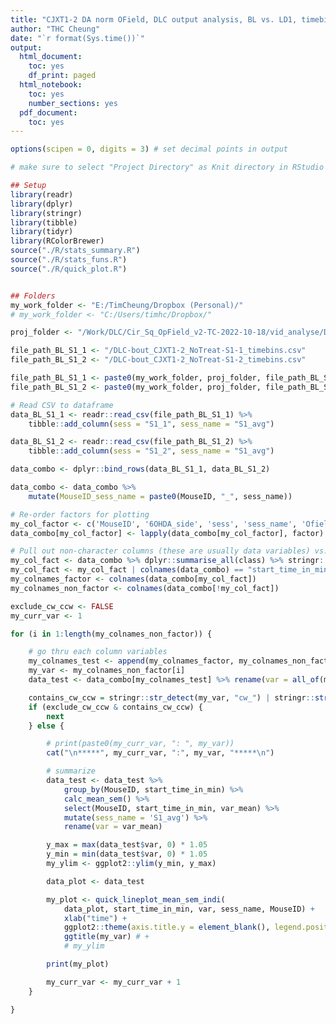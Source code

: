 ```yaml
---
title: "CJXT1-2 DA norm OField, DLC output analysis, BL vs. LD1, timebins"
author: "THC Cheung"
date: "`r format(Sys.time())`"
output:
  html_document:
    toc: yes
    df_print: paged
  html_notebook:
    toc: yes
    number_sections: yes
  pdf_document:
    toc: yes
---
```


```r
options(scipen = 0, digits = 3) # set decimal points in output
```

```r
# make sure to select "Project Directory" as Knit directory in RStudio GUI

## Setup
library(readr)
library(dplyr)
library(stringr)
library(tibble)
library(tidyr)
library(RColorBrewer)
source("./R/stats_summary.R")
source("./R/stats_funs.R")
source("./R/quick_plot.R")


## Folders
my_work_folder <- "E:/TimCheung/Dropbox (Personal)/"
# my_work_folder <- "C:/Users/timhc/Dropbox/"

proj_folder <- "/Work/DLC/Cir_Sq_OpField_v2-TC-2022-10-18/vid_analyse/DLC_bout_csv_output/"

file_path_BL_S1_1 <- "/DLC-bout_CJXT1-2_NoTreat-S1-1_timebins.csv"
file_path_BL_S1_2 <- "/DLC-bout_CJXT1-2_NoTreat-S1-2_timebins.csv"

file_path_BL_S1_1 <- paste0(my_work_folder, proj_folder, file_path_BL_S1_1)
file_path_BL_S1_2 <- paste0(my_work_folder, proj_folder, file_path_BL_S1_2)

# Read CSV to dataframe
data_BL_S1_1 <- readr::read_csv(file_path_BL_S1_1) %>%
    tibble::add_column(sess = "S1_1", sess_name = "S1_avg")

data_BL_S1_2 <- readr::read_csv(file_path_BL_S1_2) %>%
    tibble::add_column(sess = "S1_2", sess_name = "S1_avg")

data_combo <- dplyr::bind_rows(data_BL_S1_1, data_BL_S1_2)

data_combo <- data_combo %>%
    mutate(MouseID_sess_name = paste0(MouseID, "_", sess_name))

# Re-order factors for plotting
my_col_factor <- c('MouseID', '6OHDA_side', 'sess', 'sess_name', 'Ofield', 'start_time_in_min', 'end_time_in_min')
data_combo[my_col_factor] <- lapply(data_combo[my_col_factor], factor)

# Pull out non-character columns (these are usually data variables) vs. character columns (these are usually factors)
my_col_fact <- data_combo %>% dplyr::summarise_all(class) %>% stringr::str_detect("character|factor")
my_col_fact <- my_col_fact | colnames(data_combo) == "start_time_in_min" | colnames(data_combo) == "end_time_in_min"
my_colnames_factor <- colnames(data_combo[my_col_fact])
my_colnames_non_factor <- colnames(data_combo[!my_col_fact])

```



``` r

exclude_cw_ccw <- FALSE
my_curr_var <- 1

for (i in 1:length(my_colnames_non_factor)) {

    # go thru each column variables
    my_colnames_test <- append(my_colnames_factor, my_colnames_non_factor[i])
    my_var <- my_colnames_non_factor[i]
    data_test <- data_combo[my_colnames_test] %>% rename(var = all_of(my_var))

    contains_cw_ccw = stringr::str_detect(my_var, "cw_") | stringr::str_detect(my_var, "ccw_")
    if (exclude_cw_ccw & contains_cw_ccw) {
        next
    } else {

        # print(paste0(my_curr_var, ": ", my_var))
        cat("\n*****", my_curr_var, ":", my_var, "*****\n")

        # summarize
        data_test <- data_test %>%
            group_by(MouseID, start_time_in_min) %>%
            calc_mean_sem() %>%
            select(MouseID, start_time_in_min, var_mean) %>%
            mutate(sess_name = 'S1_avg') %>%
            rename(var = var_mean)

        y_max = max(data_test$var, 0) * 1.05
        y_min = min(data_test$var, 0) * 1.05
        my_ylim <- ggplot2::ylim(y_min, y_max)

        data_plot <- data_test

        my_plot <- quick_lineplot_mean_sem_indi(
            data_plot, start_time_in_min, var, sess_name, MouseID) +
            xlab("time") +
            ggplot2::theme(axis.title.y = element_blank(), legend.position='none') +
            ggtitle(my_var) # +
            # my_ylim

        print(my_plot)

        my_curr_var <- my_curr_var + 1
    }

}

```

